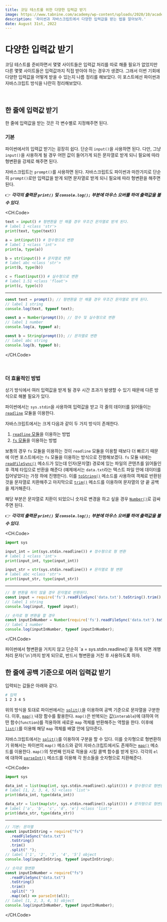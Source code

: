 ```yaml
---
title: 코딩 테스트를 위한 다양한 입력값 받기
image: https://www.tabnine.com/academy/wp-content/uploads/2020/10/academy_1.png
description: '파이썬과 자바스크립트에서 다양한 입력값을 받는 법을 알아보자.'
date: August 31st, 2022
---
```



# 다양한 입력값 받기

코딩 테스트를 준비하면서 몇몇 사이트들은 입력값 처리를 따로 해줄 필요가 없었지만
다른 몇몇 사이트들은 입력값까지 직접 받아야 하는 경우가 생겼다.
그래서 이번 기회에 다양한 입력값을 어떻게 받을 수 있는지 나름 정리를 해보았다.
이 포스트에선 파이썬과 자바스크립트 방식을 나란히 정리해보았다.

<br/>

## 한 줄에 입력값 받기

한 줄에 입력값을 받는 것은 각 변수별로 지정해주면 된다.

### 기본

파이썬에서의 입력값 받기는 굉장히 쉽다. 단순히 `input()`을 사용하면 된다. 다만, 그냥 `input()`을 사용하게 될 경우 어떤 값이 들어가게 되든 문자열로 받게 되니
필요에 따라 형변환을 강제로 해주면 된다.

자바스크립트는 `prompt()`를 사용하면 된다. 자바스크립트도 파이썬과 마찬가지로 단순히 `prompt()`로만 입력값을 받게 되면 문자열로 받게 되니
필요에 따라 형변환을 해주면 된다.

👉 **_각각의 출력문 `print()` 및 `console.log();` 부분에 마우스 오버를 하여 출력값을 볼 수 있다._**

<CH.Code>

```py main.py
text = input() # 형변환을 안 해줄 경우 무조건 문자열로 받게 된다.
# label 1 <class 'str'>
print(text, type(text))

a = int(input()) # 정수형으로 변환
# label 1 <class 'int'>
print(a, type(a))

b = str(input()) # 문자열로 변환
# label abc <class 'str'>
print(b, type(b))

c = float(input()) # 실수형으로 변환
# label 1.51 <class 'float'>
print(c, type(c))
```

---

```js main.js
const text = prompt(); // 형변환을 안 해줄 경우 무조건 문자열로 받게 된다.
// label 1 string
console.log(text, typeof text);

const a = Number(prompt()); // 정수 및 실수형으로 변환
// label 1 number
console.log(a, typeof a);

const b = String(prompt()); // 문자열로 변환
// label abc string
console.log(b, typeof b);
```

</CH.Code>

<br/>

### 더 효율적인 방법

상기 방식에서 여러 입력값을 받게 될 경우 시간 초과가 발생할 수 있기 때문에 다른 방식으로 해볼 필요가 있다.

파이썬에서는 <a hrer="https://docs.python.org/3/library/sys.html#sys.stdin" target="_blank"><code>sys.stdin</code></a>을 사용하여 입력값을 받고
각 줄의 데이터를 읽어들이는 <a href="https://docs.python.org/3/library/readline.html" target="_blank"><code>readline</code></a> 모듈을 이용한다.

자바스크립트에서는 크게 다음과 같이 두 가지 방식이 존재한다.

1. <a href="https://nodejs.org/dist/latest-v16.x/docs/api/readline.html#readline" target="_blank"><code>readline</code> 모듈</a>을 이용하는 방법
2. <a href="https://nodejs.org/dist/latest-v16.x/docs/api/fs.html#file-system" target="_blank"><code>fs</code> 모듈</a>을 이용하는 방법

보통의 경우 `fs` 모듈을 이용하는 것이 `readline` 모듈을 이용할 때보다 더 빠르기 때문에 이번 포스트에서는 `fs` 모듈을 이용하는 방식으로 진행해보겠다.
`fs` 모듈 내에는 <a href="https://nodejs.org/dist/latest-v16.x/docs/api/fs.html#fsreadfilesyncpath-options" target="_blank"><code>readFileSync()</code></a> 메소드가 있는데
인자(문자열) 경로에 있는 파일의 콘텐츠를 읽어들인 후 객체 타입으로 반환을 해준다 (예제에서는 `data.txt`라는 텍스트 파일 안에 데이터를 집어넣었다는 가정 하에 진행한다). 이를 <a href="https://developer.mozilla.org/en-US/docs/Web/JavaScript/Reference/Global_Objects/Object/toString" target="_blank"><code>toString()</code></a> 메소드를 사용하여
객체로 반환된 것을 문자열로 치환해주고 마지막으로 <a href="https://developer.mozilla.org/en-US/docs/Web/JavaScript/Reference/Global_Objects/String/Trim" target="_blank"><code>trim()</code></a> 메소드를 이용하여
문자열의 양 끝 공백을 제거해준다.

해당 부분은 문자열로 치환이 되었으니 숫자로 변경을 하고 싶을 경우 <a href="https://developer.mozilla.org/en-US/docs/Web/JavaScript/Reference/Global_Objects/Number" target="_blank"><code>Number()</code></a>로 감싸주면 된다.

👉 **_각각의 출력문 `print()` 및 `console.log();` 부분에 마우스 오버를 하여 출력값을 볼 수 있다._**

<CH.Code>

```py main.py
import sys

input_int = int(sys.stdin.readline()) # 정수형으로 형 변환
# label 1 <class 'int'>
print(input_int, type(input_int))

input_str = str(sys.stdin.readline()) # 문자열로 형 변환
# label abc <class 'str'>
print(input_str, type(input_str))
```

---

```js main.js
// 형 변환을 하지 않을 경우 문자열로 반환된다.
const input = require('fs').readFileSync('data.txt').toString().trim();
// label 1 string
console.log(input, typeof input);

// 숫자로 형 변환을 할 경우
const inputInNumber = Number(require('fs').readFileSync('data.txt').toString().trim());
// label 1 number
console.log(inputInNumber, typeof inputInNumber);
```

</CH.Code>

<Callout>
    파이썬에서 형변환을 거치지 않고 단순히 `a = sys.stdin.readline()`을 하게 되면 개행 처리 문자(`\n`)까지 받게 되므로, 반드시 형변환을 거친 후 사용하도록 하자. 
</Callout>

<br/>

## 한 줄에 공백 기준으로 여러 입력값 받기

입력되는 값들은 아래와 같다.

```bash
# 입력
1 2 3 4 5
```

위의 방식을 토대로 파이썬에서는 <a href="https://docs.python.org/3/library/stdtypes.html?highlight=split#str.split" target="_blank"><code>split()</code></a>을 이용하여 공백 기준으로 문자열을 구분한다.
이후, <a href="https://docs.python.org/3/library/functions.html#map" target="_blank"><code>map()</code></a> 내장 함수를 활용한다.
`map()`은 반복되는 값(`interable`)에 대하여 어떤 함수(`function`)를 적용하여 새로운 `map` 객체를 반환해주는 역할을 한다.
이후에 <a href="https://docs.python.org/3/library/functions.html#func-list" target="_blank"><code>list()</code></a>를 이용해 해당 `map` 객체를 배열 안에 담아준다.

자바스크립트에서는 <a href="https://developer.mozilla.org/en-US/docs/Web/JavaScript/Reference/Global_Objects/String/split" target="_blank"><code>split()</code></a>를 이용하여 구분을 할 수 있다.
이를 숫자형으로 형변환하기 위해서는 파이썬의 `map()` 메소드와 같이 자바스크립트에서도 존재하는 <a href="https://developer.mozilla.org/en-US/docs/Web/JavaScript/Reference/Global_Objects/Array/map" target="_blank"><code>map()</code></a> 메소드를 이용한다.
`map()`의 첫번째 인자로 적용을 시킬 콜백 함수를 받게 된다. 각각의 `el`에 대하여 <a href="https://developer.mozilla.org/en-US/docs/Web/JavaScript/Reference/Global_Objects/parseInt" target="_blank"><code>parseInt()</code></a> 메소드를 이용해 각 원소들을 숫자형으로 치환해준다.

<CH.Code>

```py main.py
import sys

data_int = list(map(int, sys.stdin.readline().split())) # 정수형으로 형변환
# label [1, 2, 3, 4, 5] <class 'list'>
print(data_int, type(data_int))

data_str = list(map(str, sys.stdin.readline().split())) # 문자형으로 형변환
# label ['a', 'b', 'c', 'd', 'e'] <class 'list'>
print(data_str, type(data_str))
```

---

```js main.js
// 기본: 문자열
const inputInString = require("fs")
  .readFileSync("data.txt")
  .toString()
  .trim()
  .split(" ");
// label ['1', '2', '3', '4', '5'] object
console.log(inputInString, typeof inputInString);

// 숫자로 형변환
const inputInNumber = require("fs")
  .readFileSync("data.txt")
  .toString()
  .trim()
  .split(" ")
  .map((el) => parseInt(el));
// label [1, 2, 3, 4, 5] object
console.log(inputInNumber, typeof inputInNumber);
```

</CH.Code>
